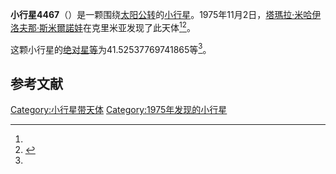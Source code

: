 {{Infobox planet
| bgcolour = #FFFFC0
| name = 4467 Kaidanovskij
| symbol = 
| image = 
| caption = 
| discovery = yes
| discovery_ref = 
| discoverer = [[塔瑪拉·米哈伊洛夫那·斯米爾諾娃|塔瑪拉·米哈伊洛夫那·斯米爾諾娃]]
| discovery_site = [[克里米亚|克里米亚]] 
| discovered = 1975年11月2日
| designations = yes
| mp_name = 
| named_after = 
| alt_names = 1975 VN2/ 1988 VE
| mp_category = [[主带小行星|主带小行星]]
| orbit_ref = <ref name="a">[http://ssd.jpl.nasa.gov/sbdb.cgi?sstr=4467 4467 Kaidanovskij] {{Wayback|url=http://ssd.jpl.nasa.gov/sbdb.cgi?sstr=4467 |date=20201124005354 }}，小行星數據庫瀏覽器（JPL Small-Body Database Browser）－[[美国国家航空航天局|美国国家航空航天局]]喷气推进实验室</ref>
| epoch = 2456400.5 (2013年4月18日更新)
| aphelion = {{convert|3.028381019363546|AU|km|3|abbr=on|lk=out}}
| perihelion = {{convert|2.249612786891763|AU|km|3|abbr=on}}
| semimajor = {{convert|2.638996903127655|AU|km|3|abbr=on}}
| eccentricity = 0.147550047
| period = 1565.873764 [[日|日]]<br />4.29[[儒略年|儒略年]]
| avg_speed = 
| inclination = 14.12710526656737
| asc_node = 34.00303865515868
| mean_anomaly = 
| arg_peri = 41.52537769741865
| satellites = 
| physical_characteristics = yes
| dimensions = 
| mass = 
| density = 
| surface_grav = 
| escape_velocity = 
| sidereal_day = 
| axial_tilt = 
| pole_ecliptic_lat = 
| pole_ecliptic_lon = 
| albedo = 
| temperatures= 
| temp_name1 = 
| mean_temp_1 = 
| max_temp_1 = 
| temp_name2 = 
| max_temp_2 = 
| spectral_type = 
| abs_magnitude = 41.52537769741865
}}

'''小行星4467'''（{{lang-en|4467 Kaidanovskij}}）是一颗围绕[[太阳|太阳]][[公转|公转]]的[[小行星|小行星]]。1975年11月2日，[[塔瑪拉·米哈伊洛夫那·斯米爾諾娃|塔瑪拉·米哈伊洛夫那·斯米爾諾娃]]在克里米亚发现了此天体<ref name="a" /><ref>{{cite news|title=小行星列表|url=http://cfa-www.harvard.edu/iau/lists/NumberedMPs.txt|accessdate=2013-07-08|newspaper=哈佛大学|archive-date=2008-05-17|archive-url=https://web.archive.org/web/20080517010638/http://cfa-www.harvard.edu/iau/lists/NumberedMPs.txt|dead-url=no}}</ref>。

这颗小行星的[[绝对星等|绝对星等]]为41.52537769741865等<ref name="a" />。

==参考文献==
{{reflist}}
{{Minor Planet Number|[[小行星4466|小行星4466]]|[[小行星4468|小行星4468]]}}

{{小天体}}

[[Category:小行星带天体|Category:小行星带天体]]
[[Category:1975年发现的小行星|Category:1975年发现的小行星]]

{{asteroid-stub}}